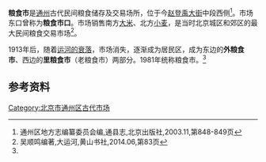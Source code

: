 {{Coord|39.904545|116.674221|display=title|type:landmark}}
'''粮食市'''是[[通州_(北京)|通州]]古代民间粮食储存及交易场所，位于今[[赵登禹大街|赵登禹大街]]中段西侧<ref name="通县志">通州区地方志编纂委员会编,通县志,北京出版社,2003.11,第848-849页</ref>。市场东口曾称为'''粮食市口'''。市场销售南方[[大米|大米]]、北方[[小麦|小麦]]，是当时北京城区和郊区的最大民间粮食交易市场<ref>吴顺鸣编著,大运河,黄山书社,2014.06,第83页</ref>。

1913年后，随着[[京杭大运河#近代的衰落|运河的衰落]]，市场消失，逐渐成为居民区，成为东边的'''外粮食市'''、西边的'''里粮食市'''（老粮食市）两部分。1981年统称粮食市。<ref name="通县志" />

{{通州城池圖}}

==参考资料==
{{reflist}}

[[Category:北京市通州区古代市场|Category:北京市通州区古代市场]]